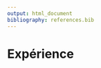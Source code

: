 ```yaml
---
output: html_document
bibliography: references.bib
---
```


# Expérience

```r
```

```r
```

```r
```

```r
```

```r
```

```r
```

```r
```

```r
```

```r
```

```r
```

```r
```